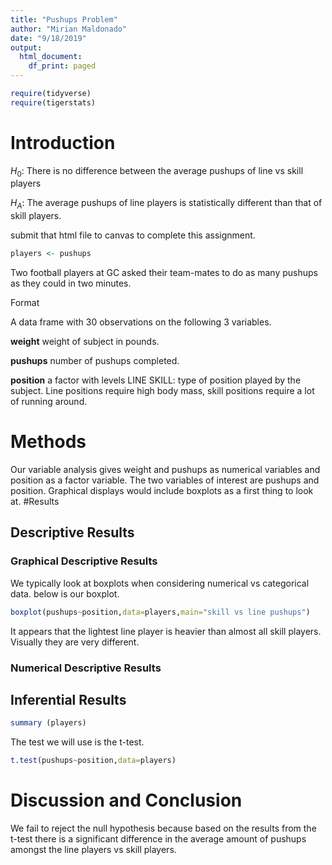 ---
title: "Pushups Problem"
author: "Mirian Maldonado"
date: "9/18/2019"
output:
  html_document:
    df_print: paged
---

```{r include=FALSE,echo=FALSE}

require(tidyverse)
require(tigerstats)
```
  
# Introduction  

<!--In this section you explain what you are trying to show.  Where did the data come from?  What is the research or other question you are trying to answer?!-->


$H_0$: There is no difference between the average pushups of line vs skill players

$H_A$: The average pushups of line players is statistically different than that of skill players.

submit that html file to canvas to complete this assignment.  

```{r}
players <- pushups
```
Two football players at GC asked their team-mates to do as many pushups as they could in two minutes.

Format

A data frame with 30 observations on the following 3 variables.

**weight**
weight of subject in pounds.

**pushups**
number of pushups completed.

**position**
a factor with levels LINE SKILL: type of position played by the subject. Line positions require high body mass, skill positions require a lot of running around.  

# Methods

<!--Decide on your methods:  use "variable analysis" or other appropriate descriptors.  Make sure to choose at least one graphical method and at least one numerical method.!-->
  
Our variable analysis gives weight and pushups as numerical variables and position as a factor variable.  The two variables of interest are pushups and position. Graphical displays would include boxplots as a first thing to look at.
#Results

<!--Divide this section into two sub-sections:  One for your descriptive  results and one for your inferential results.!-->

## Descriptive Results

### Graphical Descriptive Results

<!--Graphical results here.  Make sure to show your code.  Provide appropriate labels for axes, giving units if possible, and provide a good title for the graph, too.  Use the graphical results to describe the patterns if any that exist in the data as focused toward the research question!-->
 We typically look at boxplots when considering numerical vs categorical data.  below is our boxplot.

```{r}
boxplot(pushups~position,data=players,main="skill vs line pushups")
```
  
It appears that the lightest line player is heavier than almost all skill players.  Visually they are very different.
 
### Numerical Descriptive Results

<!--Numerical results go here. Use the numerical results to describe the patterns if any that exist in the data as focused toward the research question!-->

## Inferential Results
```{r}
summary (players)
```

<!--State hypothesis clearly.  Make sure your discussion of the inferential test covers all the aspects that the test output produces, such as test statistic, p-value etc.  Make a decision about the null hypothesis, explain the assumptions on which the selected test/procedure was based, and why the chosen procedure satisfys the assumptions and is appropriate to answer the research question!-->

The test we will use is the t-test.

```{r}
t.test(pushups~position,data=players)
```
# Discussion and Conclusion

<!--Discussion and conclusion here.  If you found a relationship be sure to consider whether the relationship occurs because one of the variavbles causes the other, or whether they perhasps are related for some other reason.  Watch the chapter 6 videos from the GeorgeTown videos collection.!-->

We fail to reject the null hypothesis because based on the results from the t-test there is a significant difference in the average amount of pushups amongst the line players vs skill players.
